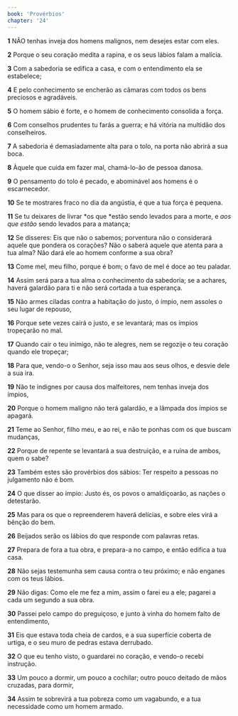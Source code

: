 ```yaml
---
book: 'Provérbios'
chapter: '24'
---
```


**1** NÃO tenhas inveja dos homens malignos, nem desejes estar com eles.

**2** Porque o seu coração medita a rapina, e os seus lábios falam a malícia.

**3** Com a sabedoria se edifica a casa, e com o entendimento ela se estabelece;

**4** E pelo conhecimento se encherão as câmaras com todos os bens preciosos e agradáveis.

**5** O homem sábio é forte, e o homem de conhecimento consolida a força.

**6** Com conselhos prudentes tu farás a guerra; e há vitória na multidão dos conselheiros.

**7** A sabedoria é demasiadamente alta para o tolo, na porta não abrirá a sua boca.

**8** Àquele que cuida em fazer mal, chamá-lo-ão de pessoa danosa.

**9** O pensamento do tolo é pecado, e abominável aos homens é o escarnecedor.

**10** Se te mostrares fraco no dia da angústia, é que a tua força é pequena.

**11** Se tu deixares de livrar *os que *estão sendo levados para a morte, e _aos que estão_ sendo levados para a matança;

**12** Se disseres: Eis que não o sabemos; porventura não o considerará aquele que pondera os corações? Não o saberá aquele que atenta para a tua alma? Não dará ele ao homem conforme a sua obra?

**13** Come mel, meu filho, porque é bom; o favo de mel é doce ao teu paladar.

**14** Assim será para a tua alma o conhecimento da sabedoria; se a achares, haverá galardão para ti e não será cortada a tua esperança.

**15** Não armes ciladas contra a habitação do justo, ó ímpio, nem assoles o seu lugar de repouso,

**16** Porque sete vezes cairá o justo, e se levantará; mas os ímpios tropeçarão no mal.

**17** Quando cair o teu inimigo, não te alegres, nem se regozije o teu coração quando ele tropeçar;

**18** Para que, vendo-o o Senhor, seja isso mau aos seus olhos, e desvie dele a sua ira.

**19** Não te indignes por causa dos malfeitores, nem tenhas inveja dos ímpios,

**20** Porque o homem maligno não terá galardão, e a lâmpada dos ímpios se apagará.

**21** Teme ao Senhor, filho meu, e ao rei, e não te ponhas com os que buscam mudanças,

**22** Porque de repente se levantará a sua destruição, e a ruína de ambos, quem o sabe?

**23** Também estes são provérbios dos sábios: Ter respeito a pessoas no julgamento não é bom.

**24** O que disser ao ímpio: Justo és, os povos o amaldiçoarão, as nações o detestarão.

**25** Mas para os que o repreenderem haverá delícias, e sobre eles virá a bênção do bem.

**26** Beijados serão os lábios do que responde com palavras retas.

**27** Prepara de fora a tua obra, e prepara-a no campo, e então edifica a tua casa.

**28** Não sejas testemunha sem causa contra o teu próximo; e não enganes com os teus lábios.

**29** Não digas: Como ele me fez a mim, assim o farei eu a ele; pagarei a cada um segundo a sua obra.

**30** Passei pelo campo do preguiçoso, e junto à vinha do homem falto de entendimento,

**31** Eis que estava toda cheia de cardos, e a sua superfície coberta de urtiga, e o seu muro de pedras estava derrubado.

**32** O que eu tenho visto, o guardarei no coração, e vendo-o recebi instrução.

**33** Um pouco a dormir, um pouco a cochilar; outro pouco deitado de mãos cruzadas, para dormir,

**34** Assim te sobrevirá a tua pobreza como um vagabundo, e a tua necessidade como um homem armado.
